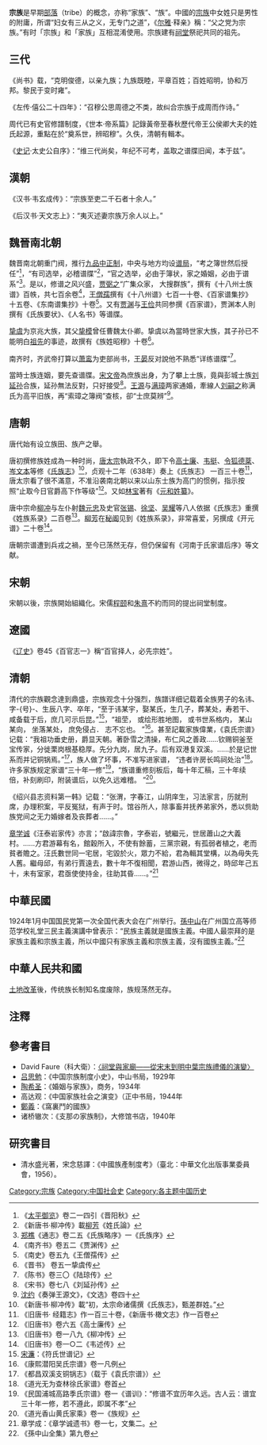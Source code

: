 '''宗族'''是早期[[部落|部落]]（tribe）的概念，亦称“家族”、“族”。中國的[[宗族|宗族]]中女姓只是男性的附庸，所谓“妇女有三从之义，无专门之道”，《[[尔雅|尔雅]]·释亲》稱：“父之党为宗族。”有时「宗族」和「家族」互相混淆使用。宗族建有[[祠堂|祠堂]]祭祀共同的祖先。

==三代==
《尚书》载，“克明俊德，以亲九族；九族既睦，平章百姓；百姓昭明，协和万邦。黎民于变时雍”。

《左传·僖公二十四年》：“召穆公思周德之不类，故纠合宗族于成周而作诗。”

周代已有史官修譜制度，《世本·帝系篇》記錄黃帝至春秋歷代帝王公侯卿大夫的姓氏起源，重點在於“奠系世，辨昭穆”。久佚，清朝有輯本。

《[[史记|史记]]·太史公自序》：“维三代尚矣，年纪不可考，盖取之谱牒旧闻，本于兹”。

==漢朝==
《汉书·韦玄成传》：“宗族至吏二千石者十余人。”

《后汉书·天文志上》：“夷灭述妻宗族万余人以上。”

==魏晉南北朝==
魏晋南北朝重门阀，推行[[九品中正制|九品中正制]]，中央与地方均设[[谱局|谱局]]，“考之簿世然后授任”<ref>《[[太平御览|太平御览]]》卷二一四引《晋阳秋》</ref>，“有司选举，必稽谱牒”<ref>《新唐书·柳冲传》載[[柳芳_(唐朝)|柳芳]]《姓氏論》</ref>，“官之选举，必由于簿状，家之婚姻，必由于谱系”<ref>[[郑樵|郑樵]]《通志》卷二五《氏族略序》一《氏族序》</ref>。是以，修谱之风兴盛，[[贾弼之|贾弼之]]“广集众家， 大搜群族”，撰有《十八州士族谱》百帙，共七百余卷<ref>《南齐书》卷五二《贾渊传》</ref>，[[王僧孺|王僧孺]]撰有《十八州谱》七百一十卷、《百家谱集抄》十五卷、《东南谱集抄》十卷<ref>《南史》卷五九《王僧孺传》</ref>。又有[[贾渊|贾渊]]与[[王俭|王俭]]共同参撰《百家谱》，贾渊本人則撰有《氏族要状》、《人名书》等谱牒。

[[挚虞|挚虞]]为京兆大族，其父[[挚模|挚模]]曾任曹魏太仆卿。挚虞以為當時世家大族，其子孙已不能明白[[祖先|祖先]]的事迹，故撰有《族姓昭穆》十卷<ref>《晋书》 卷五一挚虞传</ref>。

南齐时，齐武帝打算以[[萧鸾|萧鸾]]为吏部尚书，[[王晏|王晏]]反对說他不熟悉“详练谱牒”<ref>《陈书》卷三〇《陆琼传》</ref>。

當時士族连姻，要先查谱牒。[[宋文帝|宋文帝]]為庶族出身，为了攀上士族，竟與彭城士族[[刘延孙|刘延孙]]合族，延孙無法反對，只好接受<ref>《宋书》卷七八《刘延孙传》</ref>。[[王源|王源]]与[[满璋|满璋]]两家通婚，牽線人[[刘嗣之|刘嗣之]]称满氏为高平旧族，再“索璋之簿阀”查核，卻“士庶莫辨”<ref>[[沈约|沈约]]《奏弹王源文》，《文选》卷四十</ref>。

==唐朝==
唐代始有设立族田、族产之舉。

唐初撰修族姓成為一种时尚，[[唐太宗|唐太宗]]執政不久，即下令[[高士廉|高士廉]]、[[韦挺|韦挺]]、[[令狐德棻|令狐德棻]]、[[岑文本|岑文本]]等修《[[氏族志|氏族志]]》<ref> 《新唐书·柳冲传》載“初，太宗命诸儒撰《氏族志》，甄差群姓。”</ref>，贞观十二年（638年）奏上《氏族志》 一百三十卷<ref>《旧唐书· 经籍志》作一百三十卷，《新唐书·橄文志》作一百卷</ref>，唐太宗看了很不滿意，不准沿袭南北朝以来以山东士族为高门的惯例，指示按照“止取今日官爵高下作等级”<ref>《旧唐书》卷六五《高士廉传》</ref>。又如[[林宝|林宝]]著有《[[元和姓纂|元和姓纂]]》。

唐中宗命[[柳冲|柳冲]]与左仆射[[魏元忠|魏元忠]]及史官[[张锡|张锡]]、[[徐坚|徐坚]]、[[吴耀|吴耀]]等八人依据《氏族志》重撰《姓族系录》二百卷<ref>《旧唐书》卷一八九《柳冲传》</ref>。[[柳芳_(唐朝)|柳芳]]在[[秘阁|秘阁]]见到《姓族系录》，非常喜爱，另撰成《开元谱》二十卷<ref>《旧唐书》卷一○二《韦述传》</ref>。

唐朝宗谱遭到兵戎之禍，至今已荡然无存，但仍保留有《河南于氏家谱后序》等文献。

==宋朝==
宋朝以後，宗族開始組織化。宋儒[[程颐|程颐]]和[[朱熹|朱熹]]不約而同的提出祠堂制度。

==遼國==
《[[辽史|辽史]]》卷45《百官志一》稱“百官择人，必先宗姓”。

==清朝==
清代的宗族觀念達到鼎盛，宗族观念十分强烈，族譜详细记载着全族男子的名讳、字-{号}-、生辰八字、卒年，“至于讳某宇，娶某氏，生几子，葬某处，寿若干、咸备载于后，庶几可示后昆。”<ref>[[宋濂|宋濂]]：《符氏世谱记》</ref>，“祖茔， 或绘形胜地图， 或书世系格内， 某山某向， 坐落某处， 庶免侵占． 志不忘也。 ”<ref>《康熙潜阳吴氏宗谱》卷一凡例</ref>。甚至記載家族偉業，《袁氏宗谱》记载：“我祖功垂史册，爵显天朝。著卧雪之清操，布仁风之善政……钦赐铜釜至宝传家，分徙栗岗根基稳厚。先分九岗，居九子。后有双港复双溪。……於是记世系而并记铜锅焉。”<ref>《都昌双溪支铜锅志》（载于《袁氏宗谱》）</ref>，族人做了坏事，不准写进家谱， “违者许房长鸣祠处治”<ref>《道光无为查林徐氏家谱》卷首</ref>。许多家族规定家谱“三十年一修”<ref>《民国浦城高路季氏宗谱》卷一《谱训》：“修谱不宜历年久远。古人云：谱宜三十年一修，若不遵此，即属不孝”</ref>，“族谱重修刻板后，每十年汇稿，三十年续倍，补刻刷印，附装谱后，以免久远难稽。 ”<ref>《道光香山黄氏家乘》卷一《族规》</ref>。

《绍兴县志资料第一韩》记载：“张渭，字春江，山阴庠生，习法家言，历就刑席，办理积案，平反冤狱，有声于时。馆谷所人，除事畜并抚养弟家外，悉以赀助族党间之无力婚嫁者及丧葬者……。”

[[章学诚|章学诚]]《汪泰岩家传》亦言；“啟諱宗魯，字泰岩，號繼元，世居蕭山之大義村。……方君游幕有名，館穀所入，不使有餘蓄，三黨宗親，有孤弱者植之，老而貧者贍之。汪氏數世同一宅居，宅毀於火，眾力不給，君為輯其堂構，以為毋失先人舊。繼母邱，有弟行賈遠去，數十年不復相聞，君游山西，微得之，時邱年己五十，未有室家，君亟使使持金，往助其昏……。”<ref>章学成：《章学诚遗书》卷一七，文集二。 </ref>

==中華民國==
1924年1月中国国民党第一次全国代表大会在广州举行。[[孫中山|孫中山]]在广州国立高等师范学校礼堂三民主義演講中曾表示：“民族主義就是國族主義。中國人最崇拜的是家族主義和宗族主義，所以中國只有家族主義和宗族主義，沒有國族主義。”<ref>《孫中山全集》第九卷</ref>

==中華人民共和國==
[[土地改革|土地改革]]後，传统族长制知名度废除，族规荡然无存。

==注釋==

{{Reflist|2}}

==參考書目==
*David Faure（科大衛）：[https://web.archive.org/web/20100702014643/http://schina.ust.hk/Publish/Jornal/Journal_full_text/Vol01-2/01.2.1.pdf 〈祠堂與家廟——從宋末到明中葉宗族禮儀的演變〉]
* [[吕思勉|吕思勉]]：《中国宗族制度小史》，中山书局，1929年
* [[陶希圣|陶希圣]]：《婚姻与家族》，商务，1934年
* 高达观：《中国家族社会之演变》（正中书局，1944年
* [[鄭義|鄭義]]：《窩裏鬥的國族》
* 诸桥辙次：《支那の家族制》，大修馆书店，1940年

==研究書目==
*清水盛光著，宋念慈譯：《中國族產制度考》（臺北：中華文化出版事業委員會，1956）。

[[Category:宗族|Category:宗族]]
[[Category:中国社会史|Category:中国社会史]]
[[Category:各主题中国历史|Category:各主题中国历史]]